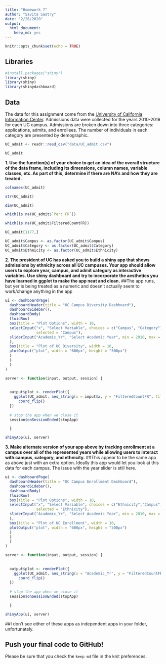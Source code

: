 ```yaml
---
title: "Homework 7"
author: "Savita Sastry"
date: "2/26/2020"
output: 
  html_document: 
    keep_md: yes
---
```


```r
knitr::opts_chunk$set(echo = TRUE)
```

## Libraries
```r
#install.packages("shiny")
library(shiny)
library(shiny)
library(shinydashboard)
```

## Data
The data for this assignment come from the [University of California Information Center](https://www.universityofcalifornia.edu/infocenter). Admissions data were collected for the years 2010-2019 for each UC campus. Admissions are broken down into three categories: applications, admits, and enrollees. The number of individuals in each category are presented by demographic.  
```r
UC_admit <- readr::read_csv("data/UC_admit.csv")
```

```r
UC_admit
```



**1. Use the function(s) of your choice to get an idea of the overall structure of the data frame, including its dimensions, column names, variable classes, etc. As part of this, determine if there are NA's and how they are treated.**  

```r
colnames(UC_admit)
```


```r
str(UC_admit)
```

```r
dim(UC_admit)
```


```r
which(is.na(UC_admit$`Perc FR`))
```

```r
which(is.na(UC_admit$FilteredCountFR))
```

```r
UC_admit[1177,]
```

```r
UC_admit$Campus <- as.factor(UC_admit$Campus)
UC_admit$Category <- as.factor(UC_admit$Category)
UC_admit$Ethnicity <- as.factor(UC_admit$Ethnicity)
```

**2. The president of UC has asked you to build a shiny app that shows admissions by ethnicity across all UC campuses. Your app should allow users to explore year, campus, and admit category as interactive variables. Use shiny dashboard and try to incorporate the aesthetics you have learned in ggplot to make the app neat and clean.**
##The app runs, but yer is being treated as a numeric and doesn't actually seem to work/change anything in the app
```r
ui <- dashboardPage(
  dashboardHeader(title = "UC Campus Diversity Dashboard"),
  dashboardSidebar(),
  dashboardBody(
  fluidRow(
  box(title = "Plot Options", width = 10,
  selectInput("x", "Select Variable", choices = c("Campus", "Category"),
              selected = "Campus"),
  sliderInput("Academic_Yr", "Select Academic Year", min = 2010, max = 2019, value = 2019, step = 1)
  ), 
  box(title = "Plot of UC Diversity", width = 10,
  plotOutput("plot", width = "600px", height = "500px")
  ) 
  ) 
  ) 
) 

server <- function(input, output, session) { 
  
  
  output$plot <- renderPlot({
    ggplot(UC_admit, aes_string(x = input$x, y = "FilteredCountFR", fill = "Ethnicity" )) + geom_col(position = "dodge") + theme_light(base_size = 18)+
      coord_flip()
  })
  
  # stop the app when we close it
  session$onSessionEnded(stopApp)

  }

shinyApp(ui, server)
```


**3. Make alternate version of your app above by tracking enrollment at a campus over all of the represented years while allowing users to interact with campus, category, and ethnicity.**
##This appear to be the same app as above just with an extra option. Ideally this app would let you look at this data for each campus. The issue with the year slider is still here.
```r
ui <- dashboardPage(
  dashboardHeader(title = "UC Campus Enrollment Dashboard"),
  dashboardSidebar(),
  dashboardBody(
  fluidRow(
  box(title = "Plot Options", width = 10,
  selectInput("x", "Select Variable", choices = c("Ethnicity","Campus", "Category"),
              selected = "Ethnicity"),
  sliderInput("Academic_Yr", "Select Academic Year", min = 2010, max = 2019, value = 2019, step = 1)
  ), 
  box(title = "Plot of UC Enrollment", width = 10,
  plotOutput("plot", width = "600px", height = "500px")
  ) 
  ) 
  ) 
) 

server <- function(input, output, session) { 
  
  
  output$plot <- renderPlot({
    ggplot(UC_admit, aes_string(x = "Academic_Yr", y = "FilteredCountFR", fill = input$x )) + geom_col(position = "dodge") + theme_light(base_size = 18)+
      coord_flip()
  })
  
  # stop the app when we close it
  session$onSessionEnded(stopApp)

  }

shinyApp(ui, server)
```
##I don't see either of these apps as independent apps in your folder, unfortunately.

## Push your final code to GitHub!
Please be sure that you check the `keep md` file in the knit preferences. 